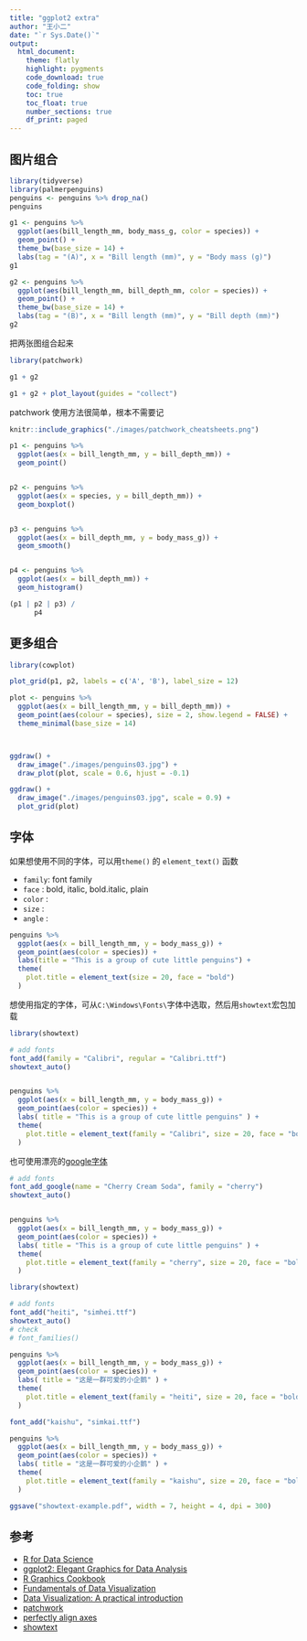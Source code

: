 ```yaml
---
title: "ggplot2 extra"
author: "王小二"
date: "`r Sys.Date()`"
output: 
  html_document:
    theme: flatly
    highlight: pygments
    code_download: true
    code_folding: show
    toc: true
    toc_float: true
    number_sections: true
    df_print: paged
---
```




## 图片组合

```r
library(tidyverse)
library(palmerpenguins)
penguins <- penguins %>% drop_na()
penguins
```


```r
g1 <- penguins %>% 
  ggplot(aes(bill_length_mm, body_mass_g, color = species)) +
  geom_point() + 
  theme_bw(base_size = 14) +
  labs(tag = "(A)", x = "Bill length (mm)", y = "Body mass (g)")
g1
```


```r
g2 <- penguins %>% 
  ggplot(aes(bill_length_mm, bill_depth_mm, color = species)) +
  geom_point() + 
  theme_bw(base_size = 14) +
  labs(tag = "(B)", x = "Bill length (mm)", y = "Bill depth (mm)")
g2
```


把两张图组合起来
```r
library(patchwork)

g1 + g2
```



```r
g1 + g2 + plot_layout(guides = "collect")
```



patchwork 使用方法很简单，根本不需要记
```r
knitr::include_graphics("./images/patchwork_cheatsheets.png")
```





```r
p1 <- penguins %>% 
  ggplot(aes(x = bill_length_mm, y = bill_depth_mm)) +
  geom_point() 


p2 <- penguins %>%
  ggplot(aes(x = species, y = bill_depth_mm)) +
  geom_boxplot() 


p3 <- penguins %>% 
  ggplot(aes(x = bill_depth_mm, y = body_mass_g)) +
  geom_smooth() 


p4 <- penguins %>% 
  ggplot(aes(x = bill_depth_mm)) +
  geom_histogram()

```


```r
(p1 | p2 | p3) /
      p4
```




## 更多组合

```r
library(cowplot)

plot_grid(p1, p2, labels = c('A', 'B'), label_size = 12)
```


```r
plot <- penguins %>% 
  ggplot(aes(x = bill_length_mm, y = bill_depth_mm)) +
  geom_point(aes(colour = species), size = 2, show.legend = FALSE) +
  theme_minimal(base_size = 14)



ggdraw() + 
  draw_image("./images/penguins03.jpg") + 
  draw_plot(plot, scale = 0.6, hjust = -0.1)
```


```r
ggdraw() +
  draw_image("./images/penguins03.jpg", scale = 0.9) +
  plot_grid(plot)
```



## 字体

如果想使用不同的字体，可以用`theme()` 的 `element_text()` 函数

- `family`: font family 
- `face`  : bold, italic, bold.italic, plain 
- `color` :
- `size`  : 
- `angle` : 



```r
penguins %>%
  ggplot(aes(x = bill_length_mm, y = body_mass_g)) +
  geom_point(aes(color = species)) +
  labs(title = "This is a group of cute little penguins") +
  theme(
    plot.title = element_text(size = 20, face = "bold")
  )
```


想使用指定的字体，可从`C:\Windows\Fonts\`字体中选取，然后用`showtext`宏包加载

```r
library(showtext)

# add fonts
font_add(family = "Calibri", regular = "Calibri.ttf")
showtext_auto()


penguins %>%
  ggplot(aes(x = bill_length_mm, y = body_mass_g)) +
  geom_point(aes(color = species)) +
  labs( title = "This is a group of cute little penguins" ) +
  theme(
    plot.title = element_text(family = "Calibri", size = 20, face = "bold")
  )
```



也可使用漂亮的[google字体](https://fonts.google.com/)


```r
# add fonts
font_add_google(name = "Cherry Cream Soda", family = "cherry")
showtext_auto()


penguins %>%
  ggplot(aes(x = bill_length_mm, y = body_mass_g)) +
  geom_point(aes(color = species)) +
  labs( title = "This is a group of cute little penguins" ) +
  theme(
    plot.title = element_text(family = "cherry", size = 20, face = "bold")
  )
```




```r
library(showtext)

# add fonts
font_add("heiti", "simhei.ttf")
showtext_auto()
# check
# font_families()

penguins %>%
  ggplot(aes(x = bill_length_mm, y = body_mass_g)) +
  geom_point(aes(color = species)) +
  labs( title = "这是一群可爱的小企鹅" ) +
  theme(
    plot.title = element_text(family = "heiti", size = 20, face = "bold")
  )
```


```r
font_add("kaishu", "simkai.ttf")

penguins %>%
  ggplot(aes(x = bill_length_mm, y = body_mass_g)) +
  geom_point(aes(color = species)) +
  labs( title = "这是一群可爱的小企鹅" ) +
  theme(
    plot.title = element_text(family = "kaishu", size = 20, face = "bold")
  )
```

```r
ggsave("showtext-example.pdf", width = 7, height = 4, dpi = 300)
```




## 参考

- [R for Data Science](https://r4ds.had.co.nz/) 
- [ggplot2: Elegant Graphics for Data Analysis](https://ggplot2-book.org/)
- [R Graphics Cookbook](https://r-graphics.org/)
- [Fundamentals of Data Visualization](https://serialmentor.com/dataviz/)
- [Data Visualization: A practical introduction](https://socviz.co/)
- [patchwork](https://patchwork.data-imaginist.com/index.html)
- [perfectly align axes](https://wilkelab.org/cowplot/)
- [showtext](https://github.com/yixuan/showtext)
